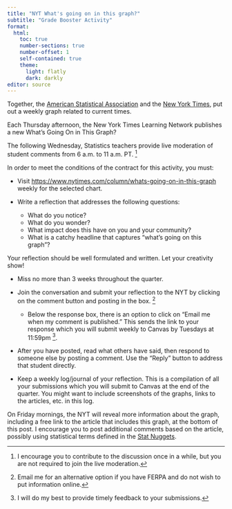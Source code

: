 ```yaml
---
title: "NYT What's going on in this graph?"
subtitle: "Grade Booster Activity"
format: 
  html:
    toc: true
    number-sections: true
    number-offset: 1
    self-contained: true
    theme:
      light: flatly
      dark: darkly
editor: source
---
```


Together, the [American Statistical Association](https://www.amstat.org/whats-going-on-in-this-graph) and the [New York Times](https://www.nytimes.com/column/whats-going-on-in-this-graph), put out a weekly graph related to current times.

Each Thursday afternoon, the New York Times Learning Network publishes a new What’s Going On in This Graph?

The following Wednesday, Statistics teachers provide live moderation of student comments from 6 a.m. to 11 a.m. PT. ^[I encourage you to contribute to the discussion once in a while, but you are not required to join the live moderation.]

In order to meet the conditions of the contract for this activity, you must:

+ Visit <https://www.nytimes.com/column/whats-going-on-in-this-graph> weekly for the selected chart.

+ Write a reflection that addresses the following questions:
  + What do you notice?
  + What do you wonder?
  + What impact does this have on you and your community?
  + What is a catchy headline that captures “what’s going on this graph”?

::: callout-tip
Your reflection should be well formulated and written. Let your creativity show!
:::

+ Miss no more than 3 weeks throughout the quarter.

+ Join the conversation and submit your reflection to the NYT by clicking on the comment button and posting in the box. ^[Email me for an alternative option if you have FERPA and do not wish to put information online.]
  + Below the response box, there is an option to click on “Email me when my comment is published.” This sends the link to your response which you will submit weekly to Canvas by Tuesdays at 11:59pm ^[I will do my best to provide timely feedback to your submissions.].
  
+ After you have posted, read what others have said, then respond to someone else by posting a comment. Use the “Reply” button to address that student directly.

+ Keep a weekly log/journal of your reflection. This is a compilation of all your submissions which you will submit to Canvas at the end of the quarter. You might want to include screenshots of the graphs, links to the articles, etc. in this log.

On Friday mornings, the NYT will reveal more information about the graph, including a free link to the article that includes this graph, at the bottom of this post. I encourage you to post additional comments based on the article, possibly using statistical terms defined in the [Stat Nuggets](https://docs.google.com/document/d/1X9ECSnq1T12Fw402vmo4Lgz3w-cXNSJw/edit).

